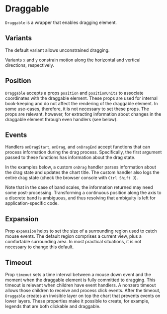 
# Draggable

<Meta of={DraggableStories} />

`Draggable` is a wrapper that enables dragging element.

<ArgTypes of={DraggableStories} />

## Variants

The default variant allows unconstrained dragging.

<Canvas of={DraggableStories.XY} />

Variants `x` and `y` constrain motion along the horizontal and vertical directions, respectively.

<Canvas of={DraggableStories.X} />
<Canvas of={DraggableStories.Y} />

## Position

`Draggable` accepts a props `position` and `positionUnits` to associate coordinates with the draggable element.
These props are used for internal book-keeping and do not affect the rendering of the draggable element.
In some use-cases, therefore, it is not necessary to set these props.
The props are relevant, however, for extracting information about changes in the draggable element through even handlers (see below).

## Events

Handlers `onDragStart`, `onDrag`, and `onDragEnd` accept functions that can process information during the drag process.
Specifically, the first argument passed to these functions has information about the drag state.

In the examples below, a custom `onDrag` handler parses information about the drag state and updates the chart title.
The custom handler also logs the entire drag state (check the browser console with `Ctrl Shift J`).

<Canvas of={DraggableStories.Linear} />
<Canvas of={DraggableStories.Band} />

Note that in the case of band scales, the information returned may need some post-processing.
Transforming a continuous position along the axis to a discrete band is ambiguous, and thus resolving that
ambiguity is left for application-specific code.

## Expansion

Prop `expansion` helps to set the size of a surrounding region used to catch mouse events.
The default region comprises a current view, plus a comfortable surrounding area.
In most practical situations, it is not necessary to change this default.

## Timeout

Prop `timeout` sets a time interval between a mouse down event and the moment when the draggable element is fully committed to dragging.
This timeout is relevant when children have event handlers.
A nonzero timeout allows those children to receive and process click events.
After the timeout, `Draggable` creates an invisible layer on top the chart that prevents events on lower layers.
These properties make it possible to create, for example, legends that are both clickable and draggable.
